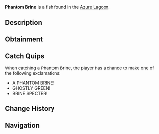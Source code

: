 {{FishInfobox
|image          = Phantom Brine.png
|rarity         = Legendary
|sea            = Second Sea
|location       = [[Azure Lagoon]]
|sublocation    = 
|sources        = Fishing Rod
|radar_location = 
|prog_speed     = -62
|xp             = 995
|weather        = Foggy
|time           = Day
|season         = Winter
|bait           = Mist Worms
|base_weight    = 216
|base_value     = 1855
|weight_range   = 132
|base_chance    = 28
|base_resil     = 7
}}
'''Phantom Brine''' is a {{Rarity|Legendary}} fish found in the [[Azure Lagoon]].

== Description ==
{{Description|A grey-green fish with translucent fins, haunting the briny depths.|Bestiary Entry}}

== Obtainment ==
{{Description|It drifts where the fog shrouds the waves.|Bestiary Hint}}
{{Fish Availability|
Azure Lagoon
|top_rods      = 
Krampus's Rod\125837.39\66749.25;
Frostfire Rod\122872.73\65176.67;
Magma Rod\119530\63227.8;
Steady Rod\115400.74\61213.23;
Free Spirit Rod\109133.76\105486.69;
Lucky Rod\48986.14\163317.7;
Fast Rod\72550.38\142198.76;
Firefly Rod\69568.77\99750.24;
Adventurer's Rod\52450.47\88634.89;
Nocturnal Rod\26582.73\81105.14;
Trident Rod\75640.27\67027.79;
Verdant Shear Rod\75515.42\81589.7;
Blazebringer Rod\74722.14\80057.35;
Seraphic Rod\53079.45\57349.03;
Ethereal Prism Rod\52970.03\56511.47;
No-Life Rod\51722.39\56569.72;
Challenger's Rod\49357.62\53911.73;
Rod Of The Forgotten Fang\48602.83\52585.04;
Rod Of The Exalted One\47977.78\51548.4;
Rod Of The Depths\46179.85\50169.59;
Depthseeker Rod\45420.8\50126.43;
Volcanic Rod\44478.72\48838.42;
Avalanche Rod\44217.85\48823.05;
Zeus Rod\43943.98\48251.27
|recommended   = Free Spirit Rod
}}

== Catch Quips ==
When catching a Phantom Brine, the player has a chance to make one of the following exclamations:
* A PHANTOM BRINE!
* GHOSTLY GREEN!
* BRINE SPECTER!

== Change History ==
{{Change History|{{subst:Current Version}}}}

== Navigation ==
{{Fish Navbox|Azure Lagoon}}